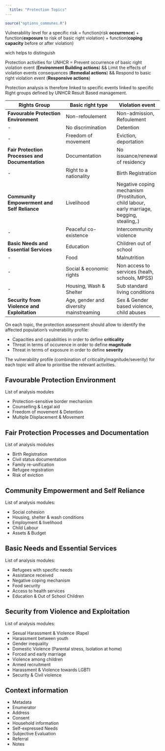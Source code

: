 ```yaml
---
  title: "Protection Topics"
---
```

  
  ```r
source("options_communes.R")
```

<div class="important">

Vulnerability level for a specific risk =
function(risk **occurrence**) +
function(**exposure** to risk of basic right violation) +
function(**coping capacity** before or after violation)

wich helps to distinguish 

Protection activities for UNHCR = 
Prevent occurrence of basic right violation event (**Environment Building actions**) && 
Limit the effects of violation events consequences (**Remedial actions**) &&
Respond to basic right violation event  (**Responsive actions**)
</div>

Protection analysis is therefore linked to specific events linked to specific Right groups defined by UNHCR Result Based management.

Rights Group                                    | Basic right type                       | Violation event
----------------------------------------------- |--------------------------------------- | ------------- 
__Favourable Protection Environment__           | Non-refoulement                        | Non-admission, Refoulement
-                                               | No discrimination                      | Detention
-                                               | Freedom of movement                    | Eviction, deportation
__Fair Protection Processes and Documentation__ | Documentation                          | No issuance/renewal of residency
-                                               | Right to a nationality                 | Birth Registration
__Community Empowerment and Self Reliance__     | Livelihood                             | Negative coping mechanism (Prostitution, child labour, early marriage, begging, stealing,.)
-                                               | Peaceful co-existence                  | Intercommunity violence
__Basic Needs and Essential Services__          | Education                              | Children out of school
-                                               | Food                                   | Malnutrition
-                                               | Social & economic rights               | Non access to services (healh, schools, MPSS)
-                                               | Housing, Wash & Shelter                | Sub standard living conditions
__Security from Violence and Exploitation__     | Age, gender and diversity mainstreaming| Sex & Gender based violence, child abuses


<div class="note">
On each topic, the protection assessment should allow to identify the affected population’s vulnerability profile:

* Capacities and capabilities in order to define __criticality__ 
* Threat  in terms of occurence in order to define __magnitude__ 
* Threat  in terms of exposure in order to define __severity__


The vulnerability profile (combination of criticality/magnitude/severity) for each topic will allow to prioritise the relevant activities. 
</div>

## Favourable Protection Environment    

List of analysis modules

* Protection-sensitive border mechanism
* Counselling & Legal aid
* Freedom of movement & Detention
* Multiple Displacement & Movement

## Fair Protection Processes and Documentation 

List of analysis modules

* Birth Registration
* Civil status documentation
* Family re-unification
* Refugee registration
* Risk of eviction

## Community Empowerment and Self Reliance 

List of analysis modules:

* Social cohesion
* Housing, shelter & wash conditions
* Employment & livelihood
* Child Labour
* Assets & Budget

## Basic Needs and Essential Services 

List of analysis modules:

* Refugees with specific needs 
* Assistance received
* Negative coping mechanism
* Food security
* Access to health services
* Education & Out of School Children

## Security from Violence and Exploitation

List of analysis modules:

* Sexual Harassment & Violence (Rape) 
* Harassment between youth
* Gender inequality
* Domestic Violence (Parental stress, Isolation at home)
* Forced and early marriage
* Violence among children
* Armed recruitment
* Harassment & Violence towards LGBTI
* Security & Civil violence


## Context information


* Metadata
* Enumerator
* Address
* Consent
* Household information
* Self-expressed Needs
* Subjective Evaluation
* Referral
* Notes



